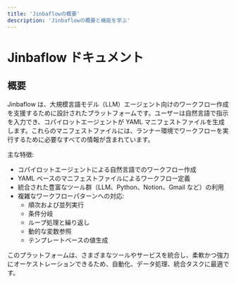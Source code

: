 ```yaml
---
title: 'Jinbaflowの概要'
description: 'Jinbaflowの概要と機能を学ぶ'
---
```


# Jinbaflow ドキュメント

## 概要

Jinbaflow は、大規模言語モデル（LLM）エージェント向けのワークフロー作成を支援するために設計されたプラットフォームです。ユーザーは自然言語で指示を入力でき、コパイロットエージェントが YAML マニフェストファイルを生成します。これらのマニフェストファイルには、ランナー環境でワークフローを実行するために必要なすべての情報が含まれています。

主な特徴:
- コパイロットエージェントによる自然言語でのワークフロー作成
- YAML ベースのマニフェストファイルによるワークフロー定義
- 統合された豊富なツール群（LLM、Python、Notion、Gmail など）の利用
- 複雑なワークフローパターンへの対応:
  - 順次および並列実行
  - 条件分岐
  - ループ処理と繰り返し
  - 動的な変数参照
  - テンプレートベースの値生成

このプラットフォームは、さまざまなツールやサービスを統合し、柔軟かつ強力にオーケストレーションできるため、自動化、データ処理、統合タスクに最適です。
